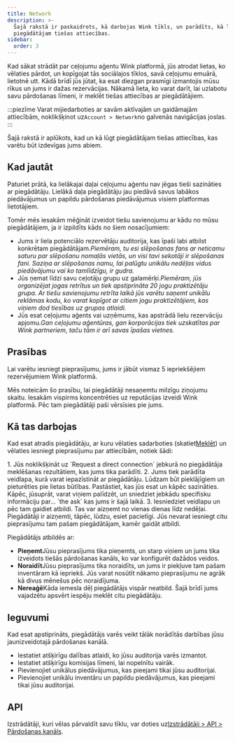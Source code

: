 ```yaml
---
title: Network
description: >-
  Šajā rakstā ir paskaidrots, kā darbojas Wink tīkls, un parādīts, kā lūgt
  piegādātājam tiešas attiecības.
sidebar:
  order: 3
---
```


Kad sākat strādāt par ceļojumu aģentu Wink platformā, jūs atrodat lietas, ko vēlaties pārdot, un kopīgojat tās sociālajos tīklos, savā ceļojumu emuārā, lietotnē utt.
Kādā brīdī jūs jūtat, ka esat diezgan prasmīgi izmantojis mūsu rīkus un jums ir dažas rezervācijas.
Nākamā lieta, ko varat darīt, lai uzlabotu savu pārdošanas līmeni, ir meklēt tiešas attiecības ar piegādātājiem.

:::piezīme
Varat mijiedarboties ar savām aktīvajām un gaidāmajām attiecībām, noklikšķinot uz`Account > Network`no galvenās navigācijas joslas.
:::

Šajā rakstā ir aplūkots, kad un kā lūgt piegādātājam tiešas attiecības, kas varētu būt izdevīgas jums abiem.

## Kad jautāt

Paturiet prātā, ka lielākajai daļai ceļojumu aģentu nav jēgas tieši sazināties ar piegādātāju. Lielākā daļa piegādātāju jau piedāvā savus labākos piedāvājumus un papildu pārdošanas piedāvājumus visiem platformas lietotājiem.

Tomēr mēs iesakām mēģināt izveidot tiešu savienojumu ar kādu no mūsu piegādātājiem, ja ir izpildīts kāds no šiem nosacījumiem:

* Jums ir liela potenciālo rezervētāju auditorija, kas īpaši labi atbilst konkrētam piegādātājam.*Piemēram, tu esi slēpošanas fans ar neticamu saturu par slēpošanu nomaļās vietās, un visi tavi sekotāji ir slēpošanas fani. Saziņa ar slēpošanas namu, lai palūgtu unikālu nedēļas vidus piedāvājumu vai ko tamlīdzīgu, ir gudra.*
* Jūs ņemat līdzi savu ceļotāju grupu uz galamērķi.*Piemēram, jūs organizējat jogas retrītus un tiek apstiprināta 20 jogu praktizētāju grupa. Ar tiešu savienojumu retrīta laikā jūs varētu saņemt unikālu reklāmas kodu, ko varat kopīgot ar citiem jogu praktizētājiem, kas viņiem dod tiesības uz grupas atlaidi.*
* Jūs esat ceļojumu aģents vai uzņēmums, kas apstrādā lielu rezervāciju apjomu.*Gan ceļojumu aģentūras, gan korporācijas tiek uzskatītas par Wink partneriem, taču tām ir arī savas īpašas vietnes.*

## Prasības

Lai varētu iesniegt pieprasījumu, jums ir jābūt vismaz 5 iepriekšējiem rezervējumiem Wink platformā.

Mēs noteicām šo prasību, lai piegādātāji nesaņemtu milzīgu ziņojumu skaitu. Iesakām vispirms koncentrēties uz reputācijas izveidi Wink platformā. Pēc tam piegādātāji paši vērsīsies pie jums.

## Kā tas darbojas

Kad esat atradis piegādātāju, ar kuru vēlaties sadarboties (skatiet[Meklēt](/studio/search/)) un vēlaties iesniegt pieprasījumu par attiecībām, notiek šādi:

<Steps>
  1. Jūs noklikšķināt uz `Request a direct connection` jebkurā no piegādātāja meklēšanas rezultātiem, kas jums tika parādīti.
  2. Jums tiek parādīta veidlapa, kurā varat iepazīstināt ar piegādātāju. Lūdzam būt pieklājīgiem un pieturēties pie lietas būtības. Pastāstiet, kas jūs esat un kāpēc sazināties. Kāpēc, jūsuprāt, varat viņiem palīdzēt, un sniedziet jebkādu specifisku informāciju par... `the ask` kas jums ir šajā laikā.
  3. Iesniedziet veidlapu un pēc tam gaidiet atbildi. Tas var aizņemt no vienas dienas līdz nedēļai. Piegādātāji ir aizņemti, tāpēc, lūdzu, esiet pacietīgi. Jūs nevarat iesniegt citu pieprasījumu tam pašam piegādātājam, kamēr gaidāt atbildi.
</Steps>


Piegādātājs atbildēs ar:

* **Pieņemt**Jūsu pieprasījums tika pieņemts, un starp viņiem un jums tika izveidots tiešās pārdošanas kanāls, ko var konfigurēt dažādos veidos.
* **Noraidīt**Jūsu pieprasījums tika noraidīts, un jums ir piekļuve tam pašam inventāram kā iepriekš. Jūs varat nosūtīt nākamo pieprasījumu ne agrāk kā divus mēnešus pēc noraidījuma.
* **Nereaģē**Kāda iemesla dēļ piegādātājs vispār neatbild. Šajā brīdī jums vajadzētu apsvērt iespēju meklēt citu piegādātāju.

## Ieguvumi

Kad esat apstiprināts, piegādātājs varēs veikt tālāk norādītās darbības jūsu jaunizveidotajā pārdošanas kanālā.

* Iestatiet atšķirīgu dalības atlaidi, ko jūsu auditorija varēs izmantot.
* Iestatiet atšķirīgu komisijas līmeni, lai nopelnītu vairāk.
* Pievienojiet unikālus piedāvājumus, kas pieejami tikai jūsu auditorijai.
* Pievienojiet unikālu inventāru un papildu piedāvājumus, kas pieejami tikai jūsu auditorijai.

## API

Izstrādātāji, kuri vēlas pārvaldīt savu tīklu, var doties uz[Izstrādātāji > API > Pārdošanas kanāls](/developers/apis/#sales-channel-api).


